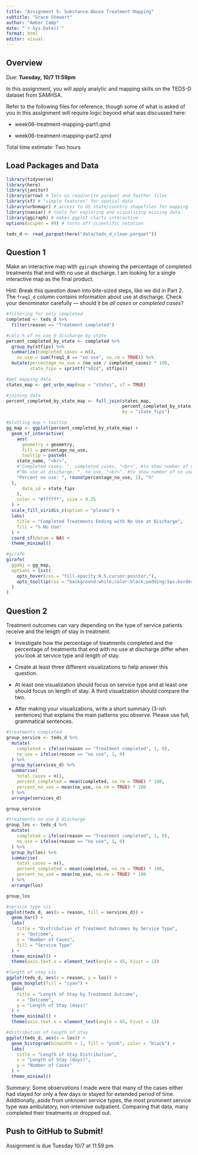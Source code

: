 ```yaml
---
title: "Assignment 5: Substance Abuse Treatment Mapping"
subtitle: "Grace Stewart"
author: "Amber Camp"
date: "`r Sys.Date()`"
format: html
editor: visual
---
```


## Overview

Due: **Tuesday, 10/7 11:59pm**

In this assignment, you will apply analytic and mapping skills on the TEDS-D dataset from SAMHSA.

Refer to the following files for reference, though some of what is asked of you in this assignment will require logic beyond what was discussed here:

-   week06-treatment-mapping-part1.qmd

-   week06-treatment-mapping-part2.qmd

Total time estimate: Two hours

## Load Packages and Data

```r
library(tidyverse)
library(here)
library(janitor) 
library(arrow) # lets us read/write parquet and feather files
library(sf) # "simple features" for spatial data
library(urbnmapr) # access to US state/country shapefiles for mapping
library(naniar) # tools for exploring and visualizing missing data
library(ggiraph) # makes ggplot charts interactive
options(scipen = 99) # turns off scientific notation

```

```r
teds_d <- read_parquet(here("data/teds_d_clean.parquet"))
```

## Question 1

Make an interactive map with `ggiraph` showing the percentage of completed treatments that end with no use at discharge. I am looking for a single interactive map as the final product.

Hint: Break this question down into bite-sized steps, like we did in Part 2. The `freq1_d` column contains information about use at discharge. Check your denominator carefully — should it be *all cases* or *completed cases*?

```r

#filtering for only completed
completed <- teds_d %>% 
  filter(reason == "Treatment completed")

#calc % of no use @ discharge by state
percent_completed_by_state <- completed %>%
  group_by(stfips) %>%
  summarize(completed_cases = n(),
    no_use = sum(freq1_d == "no use", na.rm = TRUE)) %>%
  mutate(percentage_no_use = (no_use / completed_cases) * 100,
         state_fips = sprintf("%02d", stfips))

#get mapping data
states_map <- get_urbn_map(map = "states", sf = TRUE)

#joining data
percent_completed_by_state_map <- full_join(states_map, 
                                            percent_completed_by_state,
                                            by = "state_fips")

#plotting map + tooltip
gg_map <- ggplot(percent_completed_by_state_map) +
  geom_sf_interactive(
    aes(
      geometry = geometry,
      fill = percentage_no_use,
      tooltip = paste0(
    state_name, "<br>",
    #"Completed cases: ", completed_cases, "<br>", #to show number of completed cases
    #"No use at discharge: ", no_use, "<br>", #to show number of no use @ discharge
    "Percent no use: ", round(percentage_no_use, 1), "%"
  ),
      data_id = state_fips
    ),
    color = "#ffffff", size = 0.25
  ) +
  scale_fill_viridis_c(option = "plasma") +
  labs(
    title = "Completed Treatments Ending with No Use at Discharge",
    fill = "% No Use"
  ) +
  coord_sf(datum = NA) +
  theme_minimal()

#girafe
girafe(
  ggobj = gg_map,
  options = list(
    opts_hover(css = "fill-opacity:0.5;cursor:pointer;"),
    opts_tooltip(css = "background:white;color:black;padding:5px;border-radius:5px;")
  )
)
```

## Question 2

Treatment outcomes can vary depending on the type of service patients receive and the length of stay in treatment.

-   Investigate how the percentage of treatments completed and the percentage of treatments that end with no use at discharge differ when you look at service type and length of stay.

-   Create at least three different visualizations to help answer this question.

-   At least one visualization should focus on service type and at least one should focus on length of stay. A third visualization should compare the two.

-   After making your visualizations, write a short summary (3-ish sentences) that explains the main patterns you observe. Please use full, grammatical sentences.

```r

#treatments completed
group_service <- teds_d %>%
  mutate(
    completed = ifelse(reason == "Treatment completed", 1, 0),
    no_use = ifelse(reason == "no use", 1, 0)
  ) %>%
  group_by(services_d) %>%
  summarise(
    total_cases = n(),
    percent_completed = mean(completed, na.rm = TRUE) * 100,
    percent_no_use = mean(no_use, na.rm = TRUE) * 100
  ) %>%
  arrange(services_d)

group_service

#treatments no use @ discharge
group_los <- teds_d %>%
  mutate(
    completed = ifelse(reason == "Treatment completed", 1, 0),
    no_use = ifelse(reason == "no use", 1, 0)
  ) %>%
  group_by(los) %>%
  summarise(
    total_cases = n(),
    percent_completed = mean(completed, na.rm = TRUE) * 100,
    percent_no_use = mean(no_use, na.rm = TRUE) * 100
  ) %>%
  arrange(los)

group_los
```

```r

#service type vis
ggplot(teds_d, aes(x = reason, fill = services_d)) +
  geom_bar() +
  labs(
    title = "Distribution of Treatment Outcomes by Service Type",
    x = "Outcome",
    y = "Number of Cases",
    fill = "Service Type"
  ) +
  theme_minimal() +
  theme(axis.text.x = element_text(angle = 45, hjust = 1))
```

```r
#length of stay vis
ggplot(teds_d, aes(x = reason, y = los)) +
  geom_boxplot(fill = "cyan") +
  labs(
    title = "Length of Stay by Treatment Outcome",
    x = "Outcome",
    y = "Length of Stay (days)"
  ) +
  theme_minimal() +
  theme(axis.text.x = element_text(angle = 45, hjust = 1))
```

```r
#distribution of length of stay
ggplot(teds_d, aes(x = los)) +
  geom_histogram(binwidth = 1, fill = "pink", color = "black") +
  labs(
    title = "Length of Stay Distribution",
    x = "Length of Stay (days)",
    y = "Number of Cases"
  ) +
  theme_minimal()
```

Summary: Some observations I made were that many of the cases either had stayed for only a few days or stayed for extended period of time. Additionally, aside from unknown service types, the most prominent service type was ambulatory, non-intensive outpatient. Comparing that data, many completed their treatments or dropped out.

## Push to GitHub to Submit!

Assignment is due Tuesday 10/7 at 11:59 pm.
